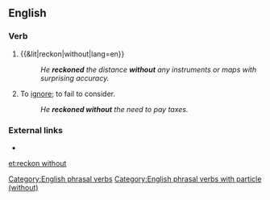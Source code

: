 ==English==

===Verb===
{{en-verb|head=[[reckon]] [[without]]|reckons without|reckoning without|reckoned without}}

# {{&lit|reckon|without|lang=en}}
#: ''He '''reckoned''' the distance '''without''' any instruments or maps with surprising accuracy.''
# To [[ignore]]; to fail to consider.
#: ''He '''reckoned without''' the need to pay taxes.''

===External links===
* {{R:OneLook}}

[[Category:English phrasal verbs]]
[[Category:English phrasal verbs with particle (without)]]

[[et:reckon without]]